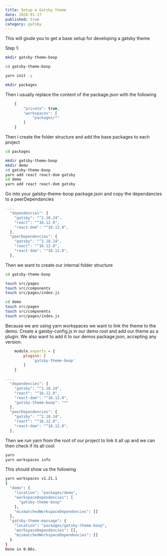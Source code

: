 ```yaml
---
title: Setup a Gatsby theme
date: 2020-01-17
published: true
category: gatsby
---
```


<Text>This will giude you to get a base setup for developing a gatsby theme </Text>

Step 1: 

```bash
mkdir gatsby-theme-boop

cd gatsby-theme-boop

yarn init -y

mkdir packages
```
<Text>Then i usually replace the content of the package.json with the following </Text>

```js
    {
        "private": true,
        "workspaces": [
            "packages/*"
        ]
    }
```
<Text>Then i create the folder structure and add the base packages to each project </Text>

```bash
cd packages

mkdir gatsby-theme-boop
mkdir demo
cd gatsby-theme-boop
yarn add react react-dom gatsby
cd demo
yarn add react react-dom gatsby
```

<Text>Go into your gatsby-theme-boop package.json and copy the dependancies to a peerDependancies </Text>

```js
....
  "dependencies": {
    "gatsby": "^2.18.24",
    "react": "^16.12.0",
    "react-dom": "^16.12.0",
  },
  "peerDependencies": {
    "gatsby": "^2.18.24",
    "react": "^16.12.0",
    "react-dom": "^16.12.0",
  },
```
<Text>Then we want to create our internal folder structure</Text>

```bash
cd gatsby-theme-boop

touch src/pages
touch src/components
touch src/pages/index.js

cd demo
touch src/pages
touch src/components
touch src/pages/index.js
```

<Text>Because we are using yarn workspaces we want to link the theme to the demo. Create a gatsby-config.js in our demo root and add our theme as a plugin.
    We also want to add it to our demos package.json, accepting any version.
</Text>

```js
    module.exports = {
        plugins: [
            'gatsby-theme-boop'
        ]
    }
```

```js
....
  "dependencies": {
    "gatsby": "^2.18.24",
    "react": "^16.12.0",
    "react-dom": "^16.12.0",
    "gatsby-theme-boop": "*"
  },
  "peerDependencies": {
    "gatsby": "^2.18.24",
    "react": "^16.12.0",
    "react-dom": "^16.12.0",
  },
```
<Text>Then we run yarn from the root of our project to link it all up and we can then check if its all cool</Text>

```bash
yarn
yarn workspaces info
```
<Text>This should show us the following</Text>

```bash
yarn workspaces v1.21.1
{
  "demo": {
    "location": "packages/demo",
    "workspaceDependencies": [
      "gatsby-theme-boop"
    ],
    "mismatchedWorkspaceDependencies": []
  },
  "gatsby-theme-massage": {
    "location": "packages/gatsby-theme-boop",
    "workspaceDependencies": [],
    "mismatchedWorkspaceDependencies": []
  }
}
Done in 0.06s.
```
